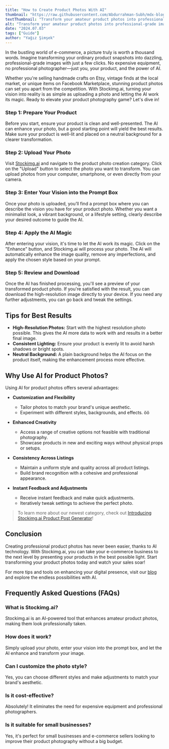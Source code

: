 ```yaml
---
title: "How to Create Product Photos With AI"
thumbnail: "https://raw.githubusercontent.com/Abdurrahman-Subh/mdx-blog/main/images/davsan.png"
textThumbnail: "Transform your amateur product photos into professional-grade images with AI. Perfect for e-commerce and small businesses, enhance your product listings effortlessly with Stockimg.ai."
alt: "Transform your amateur product photos into professional-grade images with AI. Perfect for e-commerce and small businesses, enhance your product listings effortlessly with Stockimg.ai."
date: "2024.07.03"
tags: ["Guide"]
author: "Yağız Şimşek"
---
```


<CustomImage
    src="https://raw.githubusercontent.com/Abdurrahman-Subh/mdx-blog/main/images/davsan.png"
    alt="textThumbnail"
/>

In the bustling world of e-commerce, a picture truly is worth a thousand words. Imagine transforming your ordinary product snapshots into dazzling, professional-grade images with just a few clicks. No expensive equipment, no professional photographer—just you, your product, and the power of AI. 

Whether you're selling handmade crafts on Etsy, vintage finds at the local market, or unique items on Facebook Marketplace, stunning product photos can set you apart from the competition. With Stockimg.ai, turning your vision into reality is as simple as uploading a photo and letting the AI work its magic. Ready to elevate your product photography game? Let's dive in!

### Step 1: Prepare Your Product

<CustomImage
    src="https://raw.githubusercontent.com/Abdurrahman-Subh/mdx-blog/main/images/davsan2.jpg"
    alt="product example"
/>

Before you start, ensure your product is clean and well-presented. The AI can enhance your photo, but a good starting point will yield the best results. Make sure your product is well-lit and placed on a neutral background for a clearer transformation.

### Step 2: Upload Your Photo

<CustomImage
    src="https://raw.githubusercontent.com/Abdurrahman-Subh/mdx-blog/main/images/product-photo-upload.png"
    alt="uploading photo"
/>

Visit [Stockimg.ai](https://stockimg.ai) and navigate to the product photo creation category. Click on the "Upload" button to select the photo you want to transform. You can upload photos from your computer, smartphone, or even directly from your camera.

### Step 3: Enter Your Vision into the Prompt Box

<CustomImage
    src="https://raw.githubusercontent.com/Abdurrahman-Subh/mdx-blog/main/images/product-photo-prompt.png"
    alt="entering prompt"
/>

Once your photo is uploaded, you’ll find a prompt box where you can describe the vision you have for your product photo. Whether you want a minimalist look, a vibrant background, or a lifestyle setting, clearly describe your desired outcome to guide the AI.

### Step 4: Apply the AI Magic

<CustomImage
    src="https://raw.githubusercontent.com/Abdurrahman-Subh/mdx-blog/main/images/product-photo-generate.png"
    alt="creating the product photo"
/>

After entering your vision, it's time to let the AI work its magic. Click on the "Enhance" button, and Stockimg.ai will process your photo. The AI will automatically enhance the image quality, remove any imperfections, and apply the chosen style based on your prompt.

### Step 5: Review and Download

<CustomImage
    src="https://raw.githubusercontent.com/Abdurrahman-Subh/mdx-blog/main/images/davsan1.png"
    alt="the result"
/>

Once the AI has finished processing, you'll see a preview of your transformed product photo. If you're satisfied with the result, you can download the high-resolution image directly to your device. If you need any further adjustments, you can go back and tweak the settings.

## Tips for Best Results

- **High-Resolution Photos:** Start with the highest resolution photo possible. This gives the AI more data to work with and results in a better final image.
- **Consistent Lighting:** Ensure your product is evenly lit to avoid harsh shadows or bright spots.
- **Neutral Background:** A plain background helps the AI focus on the product itself, making the enhancement process more effective.

## Why Use AI for Product Photos?

Using AI for product photos offers several advantages:

- **Customization and Flexibility**
    - Tailor photos to match your brand's unique aesthetic.
    - Experiment with different styles, backgrounds, and effects. öö

- **Enhanced Creativity**
    - Access a range of creative options not feasible with traditional photography.
    - Showcase products in new and exciting ways without physical props or setups.

- **Consistency Across Listings**
    - Maintain a uniform style and quality across all product listings.
    - Build brand recognition with a cohesive and professional appearance.

- **Instant Feedback and Adjustments**
    - Receive instant feedback and make quick adjustments.
    - Iteratively tweak settings to achieve the perfect photo.

> To learn more about our newest category, check out [Introducing Stockimg.ai Product Post Generator](https://stockimg.ai/blog/ai-and-technology/introducing-stockimg-product-post-generator)!

## Conclusion

Creating professional product photos has never been easier, thanks to AI technology. With Stockimg.ai, you can take your e-commerce business to the next level by presenting your products in the best possible light. Start transforming your product photos today and watch your sales soar!

For more tips and tools on enhancing your digital presence, visit our [blog](https://stockimg.ai/blog) and explore the endless possibilities with AI.

## Frequently Asked Questions (FAQs)

### What is Stockimg.ai?

Stockimg.ai is an AI-powered tool that enhances amateur product photos, making them look professionally taken.

### How does it work?

Simply upload your photo, enter your vision into the prompt box, and let the AI enhance and transform your image.

### Can I customize the photo style?

Yes, you can choose different styles and make adjustments to match your brand's aesthetic.

### Is it cost-effective?

Absolutely! It eliminates the need for expensive equipment and professional photographers.

### Is it suitable for small businesses?

Yes, it's perfect for small businesses and e-commerce sellers looking to improve their product photography without a big budget.